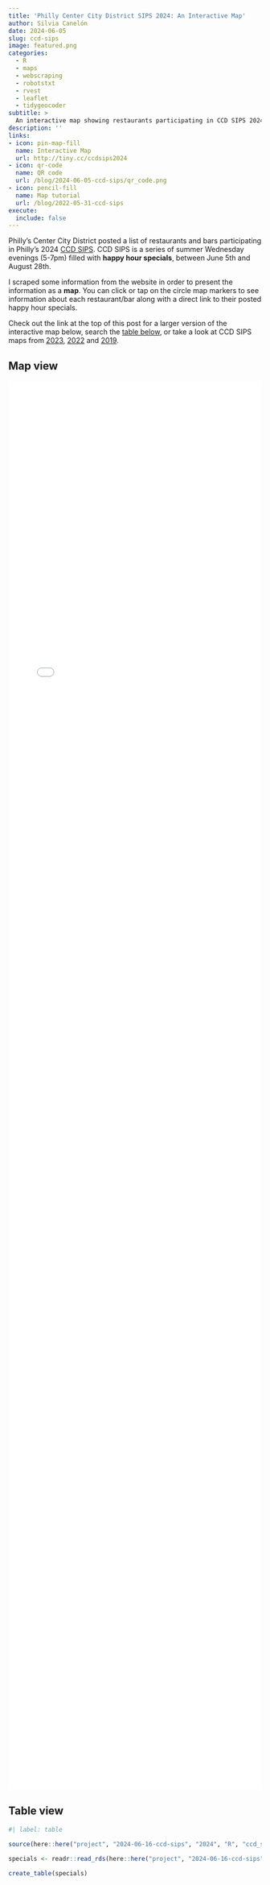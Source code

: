 ```yaml
---
title: 'Philly Center City District SIPS 2024: An Interactive Map'
author: Silvia Canelón
date: 2024-06-05
slug: ccd-sips
image: featured.png
categories:
  - R
  - maps
  - webscraping
  - robotstxt
  - rvest
  - leaflet
  - tidygeocoder
subtitle: >
  An interactive map showing restaurants participating in CCD SIPS 2024
description: ''
links:
- icon: pin-map-fill
  name: Interactive Map
  url: http://tiny.cc/ccdsips2024
- icon: qr-code
  name: QR code
  url: /blog/2024-06-05-ccd-sips/qr_code.png
- icon: pencil-fill
  name: Map tutorial
  url: /blog/2022-05-31-ccd-sips
execute: 
  include: false
---
```


Philly's Center City District posted a list of restaurants and bars participating in Philly's 2024 [CCD SIPS](https://centercityphila.org/explore-center-city/ccd-sips/sips-list-view). CCD SIPS is a series of summer Wednesday evenings (5-7pm) filled with **happy hour specials**, between June 5th and August 28th.

I scraped some information from the website in order to present the information as a **map**. You can click or tap on the circle map markers to see information about each restaurant/bar along with a direct link to their posted happy hour specials. 

Check out the link at the top of this post for a larger version of the interactive map below, search the [table below](#table-view), or take a look at CCD SIPS maps from [2023](/blog/2023-06-05-ccd-sips), [2022](/blog/2022-05-31-ccd-sips) and [2019](/blog/2019-08-04-ccd-sips).

## Map view

<!--https://dannyda.com/2021/06/09/how-to-make-html-iframe-responsive-iframe-height-equal-to-viewport-screen-height/-->
<style>
iframe {
display: block;
background: #FFFBF2;
border: none; /* Reset default border */
height: 70vh; /* Viewport-relative units */
width: 100%;
}
</style>
<iframe src="map.html" scrolling="no">
</iframe>

## Table view

```r
#| label: table

source(here::here("project", "2024-06-16-ccd-sips", "2024", "R", "ccd_sips_functions.R"))

specials <- readr::read_rds(here::here("project", "2024-06-16-ccd-sips", "2024", "specialsGeocoded.Rds"))

create_table(specials)
```

